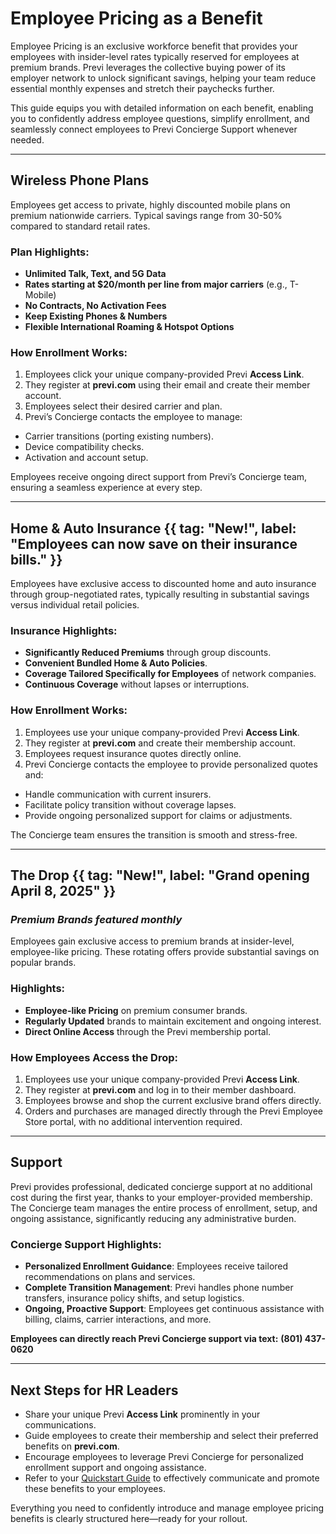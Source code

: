 
<ValidateCode />

# Employee Pricing as a Benefit

Employee Pricing is an exclusive workforce benefit that provides your employees with insider-level rates typically reserved for employees at premium brands. Previ leverages the collective buying power of its employer network to unlock significant savings, helping your team reduce essential monthly expenses and stretch their paychecks further.

This guide equips you with detailed information on each benefit, enabling you to confidently address employee questions, simplify enrollment, and seamlessly connect employees to Previ Concierge Support whenever needed.

---

## Wireless Phone Plans

Employees get access to private, highly discounted mobile plans on premium nationwide carriers. Typical savings range from 30-50% compared to standard retail rates.

### Plan Highlights:

- **Unlimited Talk, Text, and 5G Data**
- **Rates starting at $20/month per line from major carriers** (e.g., T-Mobile)
- **No Contracts, No Activation Fees**
- **Keep Existing Phones & Numbers**
- **Flexible International Roaming & Hotspot Options**

### How Enrollment Works:

1. Employees click your unique company-provided Previ **Access Link**.
2. They register at **previ.com** using their email and create their member account.
3. Employees select their desired carrier and plan.
4. Previ’s Concierge contacts the employee to manage:
- Carrier transitions (porting existing numbers).
- Device compatibility checks.
- Activation and account setup.

Employees receive ongoing direct support from Previ’s Concierge team, ensuring a seamless experience at every step.

---

## Home & Auto Insurance {{ tag: "New!", label: "Employees can now save on their insurance bills." }}

Employees have exclusive access to discounted home and auto insurance through group-negotiated rates, typically resulting in substantial savings versus individual retail policies.

### Insurance Highlights:

- **Significantly Reduced Premiums** through group discounts.
- **Convenient Bundled Home & Auto Policies**.
- **Coverage Tailored Specifically for Employees** of network companies.
- **Continuous Coverage** without lapses or interruptions.

### How Enrollment Works:

1. Employees use your unique company-provided Previ **Access Link**.
2. They register at **previ.com** and create their membership account.
3. Employees request insurance quotes directly online.
4. Previ Concierge contacts the employee to provide personalized quotes and:
- Handle communication with current insurers.
- Facilitate policy transition without coverage lapses.
- Provide ongoing personalized support for claims or adjustments.

The Concierge team ensures the transition is smooth and stress-free.


---

## The Drop {{ tag: "New!", label: "Grand opening April 8, 2025" }}
### *Premium Brands featured monthly*

Employees gain exclusive access to premium brands at insider-level, employee-like pricing. These rotating offers provide substantial savings on popular brands.

### Highlights:

- **Employee-like Pricing** on premium consumer brands.
- **Regularly Updated** brands to maintain excitement and ongoing interest.
- **Direct Online Access** through the Previ membership portal.

### How Employees Access the Drop:

1. Employees use your unique company-provided Previ **Access Link**.
2. They register at **previ.com** and log in to their member dashboard.
3. Employees browse and shop the current exclusive brand offers directly.
4. Orders and purchases are managed directly through the Previ Employee Store portal, with no additional intervention required.


---

## Support

Previ provides professional, dedicated concierge support at no additional cost during the first year, thanks to your employer-provided membership. The Concierge team manages the entire process of enrollment, setup, and ongoing assistance, significantly reducing any administrative burden.

### Concierge Support Highlights:

- **Personalized Enrollment Guidance**: Employees receive tailored recommendations on plans and services.
- **Complete Transition Management**: Previ handles phone number transfers, insurance policy shifts, and setup logistics.
- **Ongoing, Proactive Support**: Employees get continuous assistance with billing, claims, carrier interactions, and more.

**Employees can directly reach Previ Concierge support via text:**
**(801) 437-0620**

---

## Next Steps for HR Leaders

- Share your unique Previ **Access Link** prominently in your communications.
- Guide employees to create their membership and select their preferred benefits on **previ.com**.
- Encourage employees to leverage Previ Concierge for personalized enrollment support and ongoing assistance.
- Refer to your [Quickstart Guide](./quickstart) to effectively communicate and promote these benefits to your employees.

Everything you need to confidently introduce and manage employee pricing benefits is clearly structured here—ready for your rollout.